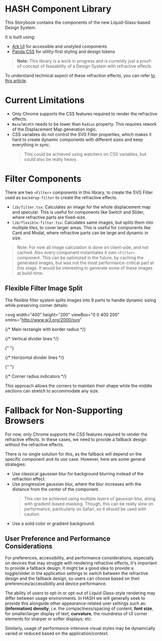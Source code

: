 
<Meta title="Introduction" />

# HASH Component Library

This Storybook contains the components of the new Liquid-Glass-based Design System.

It is built using:

- [Ark UI](https://ark-ui.com/) for accessible and unstyled components
- [Panda CSS](https://panda-css.com/) for utility-first styling and design tokens

> **Note:** This library is a work in progress and is currently just a proof-of-concept of feasability of a Design System with refractive effects.

To understand technical aspect of these refraction effects, you can refer [to this article](https://kube.io/blog/liquid-glass-css-svg/).

# Current Limitations

- Only Chrome supports the CSS features required to render the refractive effects.
- `BezelWidth` needs to be lower than `Radius` property. This requires rework of the Displacement Map generation logic.
- CSS variables do not control the SVG Filter properties, which makes it hard to create dynamic components with different sizes and keep everything in sync.
  > This could be achieved using watchers on CSS variables, but could also be really heavy.

# Filter Components

There are two `<Filter>` components in this library, to create the SVG Filter used as `backdrop-filter` to create the refractive effects.

- `lib/filter.tsx`: Calculates an image for the whole displacement map and specular. This is useful for components like Switch and Slider, where refractive parts are fixed-size.
- `lib/flexible-filter.tsx`: Calculates same images, but splits them into multiple tiles, to cover larger areas. This is useful for components like Card and Modal, where refractive parts can be large and dynamic in size.

> Note: For now all image calculation is done on client-side, and not cached. Also every component instantiates it own `<Filter>` component.
> This can be optimized in the future, by caching the generated images, but was not the most performance-critical part at this stage.
> It would be interesting to generate some of these images at build-time.

## Flexible Filter Image Split

The flexible filter system splits images into 9 parts to handle dynamic sizing while preserving corner details:

<svg
  width="400"
  height="200"
  viewBox="0 0 400 200"
  xmlns="http://www.w3.org/2000/svg"
>
  {/* Main rectangle with border radius */}
  <rect
    x="50"
    y="50"
    width="300"
    height="100"
    rx="20"
    ry="20"
    fill="none"
    stroke="#333"
    strokeWidth="2"
  />

{/* Vertical divider lines */}

{" "}

<line
  x1="90"
  y1="50"
  x2="90"
  y2="150"
  stroke="#666"
  strokeWidth="1"
  strokeDasharray="4,2"
/>
<line
  x1="310"
  y1="50"
  x2="310"
  y2="150"
  stroke="#666"
  strokeWidth="1"
  strokeDasharray="4,2"
/>

{/* Horizontal divider lines */}

{" "}

<line
  x1="50"
  y1="90"
  x2="350"
  y2="90"
  stroke="#666"
  strokeWidth="1"
  strokeDasharray="4,2"
/>
<line
  x1="50"
  y1="110"
  x2="350"
  y2="110"
  stroke="#666"
  strokeWidth="1"
  strokeDasharray="4,2"
/>

{/* Corner radius indicators */}

  <circle
    cx="70"
    cy="70"
    r="15"
    fill="none"
    stroke="#999"
    strokeWidth="1"
    strokeDasharray="2,2"
  />
  <circle
    cx="330"
    cy="70"
    r="15"
    fill="none"
    stroke="#999"
    strokeWidth="1"
    strokeDasharray="2,2"
  />
  <circle
    cx="70"
    cy="130"
    r="15"
    fill="none"
    stroke="#999"
    strokeWidth="1"
    strokeDasharray="2,2"
  />
  <circle
    cx="330"
    cy="130"
    r="15"
    fill="none"
    stroke="#999"
    strokeWidth="1"
    strokeDasharray="2,2"
  />
</svg>

This approach allows the corners to maintain their shape while the middle sections can stretch to accommodate any size.

# Fallback for Non-Supporting Browsers

For now, only Chrome supports the CSS features required to render the refractive effects. In these cases, we need to provide a fallback design without the refractive effects.

There is no single solution for this, as the fallback will depend on the specific component and its use case. However, here are some general strategies:

- Use classical gaussian blur for background blurring instead of the refraction effect.
- Use progressive gaussian blur, where the blur increases with the distance from the center of the component.
  > This can be achieved using multiple layers of gaussian blur, along with gradient-based masking.
  > Though, this can be really slow on performance, particularly on Safari, so it should be used with caution.
- Use a solid color or gradient background.

## User Preference and Performance Considerations

For preferences, accessibility, and performance considerations, especially on devices that may struggle with rendering refractive effects, it's important to provide a fallback design.
It might be a good idea to provide a toggle/slider in the application settings to switch between the refractive design and the fallback design, so users can choose based on their preferences/accessibility and device performance.

The ability of users to opt-in or opt-out of Liquid Glass-style rendering may differ between usage environments. In HASH we will generally seek to provide this alongside other appearance-related user settings such as: **(information) density**, i.e. the compactness/spacing of content; **font size**, for smaller/larger display of text; **curvature**, the roundness of UI corner elements for sharper or softer displays; etc.

Similarly, usage of performance-intensive visual styles may be dynamically varied or reduced based on the application/context.
